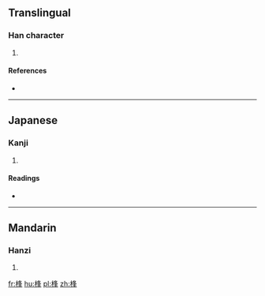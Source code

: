 ==Translingual==

===Han character===
{{Han char|rn=75|rad=木|as=07|sn=11|four=47954|canj=DHEJ|ids=⿰木夆}}

# {{defn|Han|sort=木07}}

====References====
* {{Han ref|kx=0527.160|dkj=14817|dj=0916.090|hdz=21218.060|uh=687B|ud=26747|bh=D5D1|bd=54737}}

----

==Japanese==

===Kanji===
{{ja-kanji|grade=|rs=木07}}

# {{defn|lang=ja|sort=木07}}

====Readings====
* {{ja-readings|on=[[ほう]] (hō), [[ふ]] (fu)|kun=[[こずえ]] (kozue)}}

----

==Mandarin==

===Hanzi===
{{cmn-hanzi|pin=[[fēng]] ([[feng1]]), [[fèng]] ([[feng4]])|wg=feng<sup>1</sup>, feng<sup>4</sup>}}

# {{defn|lang=cmn|sort=木07}}

[[fr:桻]]
[[hu:桻]]
[[pl:桻]]
[[zh:桻]]